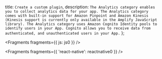   title: `Create a custom plugin`,
  description: `The Analytics category enables you to collect analytics data for your app. The Analytics category comes with built-in support for Amazon Pinpoint and Amazon Kinesis (Kinesis support is currently only available in the Amplify JavaScript library). The Analytics category uses Amazon Cognito Identity pools to identify users in your App. Cognito allows you to receive data from authenticated, and unauthenticated users in your App.`
};


<Fragments fragments={{ js: js0 }} />


<Fragments fragments={{ 'react-native': reactnative0 }} />
